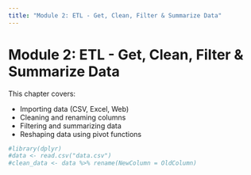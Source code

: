 ```yaml
---
title: "Module 2: ETL - Get, Clean, Filter & Summarize Data"
---
```


# Module 2: ETL - Get, Clean, Filter & Summarize Data

This chapter covers:

- Importing data (CSV, Excel, Web)
- Cleaning and renaming columns
- Filtering and summarizing data
- Reshaping data using pivot functions

```r
#library(dplyr)
#data <- read.csv("data.csv")
#clean_data <- data %>% rename(NewColumn = OldColumn)
```
